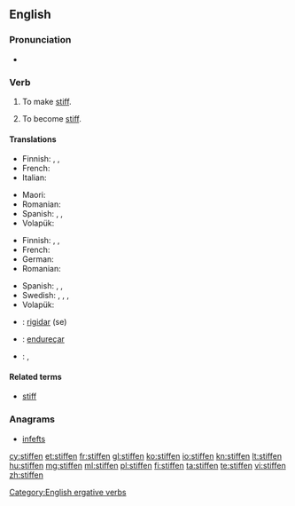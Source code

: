 ==English==

===Pronunciation===
* {{rhymes|ɪfən}}

===Verb===
{{en-verb}}

# {{context|transitive|lang=en}} To make [[stiff]].
# {{context|intransitive|lang=en}} To become [[stiff]].

====Translations====
{{trans-top|to make stiff}}
* Finnish: {{t-|fi|jäykistää}}, {{t-|fi|jähmettää}}, {{t-|fi|kangistaa}}
* French: {{t+|fr|raidir}}
* Italian: {{t-|it|irrigidire}}
{{trans-mid}}
* Maori: {{t|mi|whakamakiki}}
* Romanian: {{t+|ro|întări}}
* Spanish: {{t|es|atiesar}}, {{t|es|entiesar}}, {{t|es|endurecer}}
* Volapük: {{t+|vo|stifükön}}
{{trans-bottom}}

{{trans-top|to become stiff}}
* Finnish: {{t+|fi|jäykistyä}}, {{t-|fi|jähmettyä}}, {{t-|fi|kangistua}}
* French: {{t+|fr|raidir}}
* German: {{t+|de|versteifen}}
* Romanian: {{t+|ro|întări}}
{{trans-mid}}
* Spanish: {{t|es|atiesarse}}, {{t|es|entiesarse}}, {{t|es|endurecerse}}
* Swedish: {{t|sv|styvna}}, {{t|sv|stelna}}, {{t|sv|styv|alt=bli styv}}, {{t|sv|stel|alt=bli stel}}
* Volapük: {{t+|vo|stifikön}}
{{trans-bottom}}

{{checktrans-top}}
* {{ttbc|ia}}: [[rigidar]] (se)
{{trans-mid}}
* {{ttbc|pt}}: [[endureçar]]
* {{ttbc|es}}: {{t-|es|atiesar|alt=atiesarse}}, {{t-|es|endurecer|alt=endurecerse}}
{{trans-bottom}}

====Related terms====
* [[stiff]]

===Anagrams===
* [[infefts#English|infefts]]

[[Category:English ergative verbs]]

[[cy:stiffen]]
[[et:stiffen]]
[[fr:stiffen]]
[[gl:stiffen]]
[[ko:stiffen]]
[[io:stiffen]]
[[kn:stiffen]]
[[lt:stiffen]]
[[hu:stiffen]]
[[mg:stiffen]]
[[ml:stiffen]]
[[pl:stiffen]]
[[fi:stiffen]]
[[ta:stiffen]]
[[te:stiffen]]
[[vi:stiffen]]
[[zh:stiffen]]